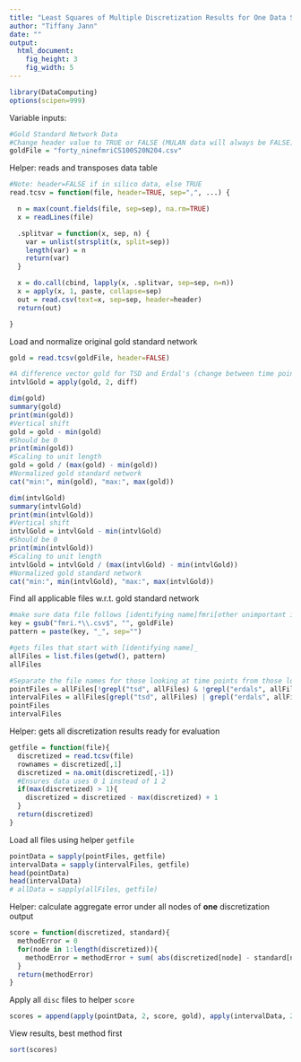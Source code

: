 ```yaml
---
title: "Least Squares of Multiple Discretization Results for One Data Set"
author: "Tiffany Jann"
date: ""
output: 
  html_document:
    fig_height: 3
    fig_width: 5
---
```

```r
library(DataComputing)
options(scipen=999)
```


Variable inputs:
```r
#Gold Standard Network Data
#Change header value to TRUE or FALSE (MULAN data will always be FALSE)
goldFile = "forty_ninefmriCS100S20N204.csv"
```

Helper: reads and transposes data table
```r
#Note: header=FALSE if in silico data, else TRUE
read.tcsv = function(file, header=TRUE, sep=",", ...) {

  n = max(count.fields(file, sep=sep), na.rm=TRUE)
  x = readLines(file)

  .splitvar = function(x, sep, n) {
    var = unlist(strsplit(x, split=sep))
    length(var) = n
    return(var)
  }

  x = do.call(cbind, lapply(x, .splitvar, sep=sep, n=n))
  x = apply(x, 1, paste, collapse=sep) 
  out = read.csv(text=x, sep=sep, header=header)
  return(out)

}
```

Load and normalize original gold standard network
```r
gold = read.tcsv(goldFile, header=FALSE)

#A difference vector gold for TSD and Erdal's (change between time points)
intvlGold = apply(gold, 2, diff)

dim(gold)
summary(gold)
print(min(gold))
#Vertical shift
gold = gold - min(gold)
#Should be 0
print(min(gold))
#Scaling to unit length
gold = gold / (max(gold) - min(gold))
#Normalized gold standard network
cat("min:", min(gold), "max:", max(gold))

dim(intvlGold)
summary(intvlGold)
print(min(intvlGold))
#Vertical shift
intvlGold = intvlGold - min(intvlGold)
#Should be 0
print(min(intvlGold))
#Scaling to unit length
intvlGold = intvlGold / (max(intvlGold) - min(intvlGold))
#Normalized gold standard network
cat("min:", min(intvlGold), "max:", max(intvlGold))
```

Find all applicable files w.r.t. gold standard network
```r
#make sure data file follows [identifying name]fmri[other unimportant identifiers].csv
key = gsub("fmri.*\\.csv$", "", goldFile)
pattern = paste(key, "_", sep="")

#gets files that start with [identifying name]_
allFiles = list.files(getwd(), pattern)
allFiles

#Separate the file names for those looking at time points from those looking at difference between times
pointFiles = allFiles[!grepl("tsd", allFiles) & !grepl("erdals", allFiles)]
intervalFiles = allFiles[grepl("tsd", allFiles) | grepl("erdals", allFiles)]
pointFiles
intervalFiles
```

Helper: gets all discretization results ready for evaluation
```r
getfile = function(file){
  discretized = read.tcsv(file)
  rownames = discretized[,1]
  discretized = na.omit(discretized[,-1])
  #Ensures data uses 0 1 instead of 1 2
  if(max(discretized) > 1){
    discretized = discretized - max(discretized) + 1
  }
  return(discretized)
}
```

Load all files using helper `getfile`
```r
pointData = sapply(pointFiles, getfile)
intervalData = sapply(intervalFiles, getfile)
head(pointData)
head(intervalData)
# allData = sapply(allFiles, getfile)
```

Helper: calculate aggregate error under all nodes of **one** discretization output
```r
score = function(discretized, standard){
  methodError = 0
  for(node in 1:length(discretized)){
    methodError = methodError + sum( abs(discretized[node] - standard[node]))
  }
  return(methodError)
}
```

Apply all `disc` files to helper `score`
```r
scores = append(apply(pointData, 2, score, gold), apply(intervalData, 2, score, as.data.frame(intvlGold)))
```

View results, best method first
```r
sort(scores)
```